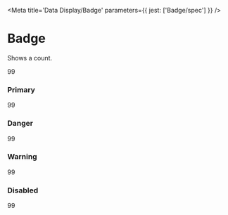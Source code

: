 

<Meta title='Data Display/Badge' parameters={{ jest: ['Badge/spec'] }} />

# Badge

Shows a count.

<Canvas>
  <Story name='Default'>
    <Badge>99</Badge>
  </Story>
</Canvas>

<ArgsTable of={Badge} />

### Primary

<Canvas>
  <Story name='Primary'>
    <Badge variant='primary'>99</Badge>
  </Story>
</Canvas>

### Danger

<Canvas>
  <Story name='Danger'>
    <Badge variant='danger'>99</Badge>
  </Story>
</Canvas>

### Warning

<Canvas>
  <Story name='Warning'>
    <Badge variant='warning'>99</Badge>
  </Story>
</Canvas>

### Disabled

<Canvas>
  <Story name='Disabled'>
    <Badge disabled>99</Badge>
  </Story>
</Canvas>
